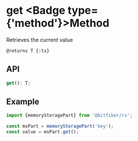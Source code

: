 
# get <Badge type={'method'}>Method</Badge>

Retrieves the current value

`@returns T {:ts}`

## API

```ts copy
get(): T;
```

## Example

```ts copy
import {memoryStoragePart} from '@bitfiber/rx';

const msPart = memoryStoragePart('key');
const value = msPart.get();
```
